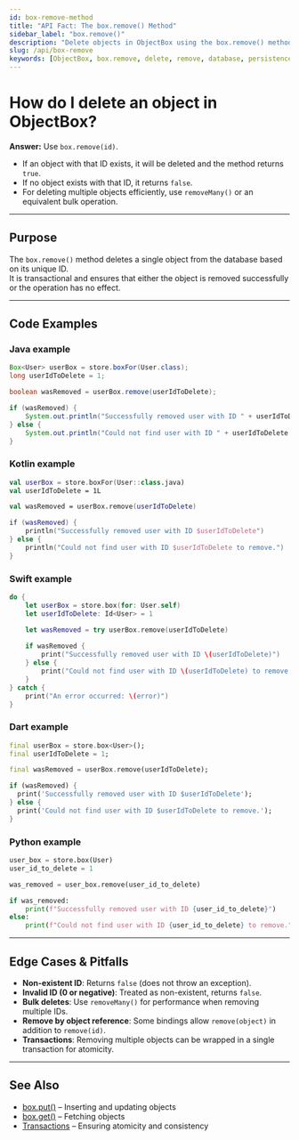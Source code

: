 ```yaml
---
id: box-remove-method
title: "API Fact: The box.remove() Method"
sidebar_label: "box.remove()"
description: "Delete objects in ObjectBox using the box.remove() method."
slug: /api/box-remove
keywords: [ObjectBox, box.remove, delete, remove, database, persistence]
---
```



# How do I delete an object in ObjectBox?

**Answer:** Use `box.remove(id)`.

- If an object with that ID exists, it will be deleted and the method returns `true`.  
- If no object exists with that ID, it returns `false`.  
- For deleting multiple objects efficiently, use `removeMany()` or an equivalent bulk operation.  

---

## Purpose

The `box.remove()` method deletes a single object from the database based on its unique ID.  
It is transactional and ensures that either the object is removed successfully or the operation has no effect.  

---

## Code Examples

<Tabs groupId="lang">

<TabItem value="java" label="Java" default>
<h3 id="java">Java example</h3>

```java
Box<User> userBox = store.boxFor(User.class);
long userIdToDelete = 1;

boolean wasRemoved = userBox.remove(userIdToDelete);

if (wasRemoved) {
    System.out.println("Successfully removed user with ID " + userIdToDelete);
} else {
    System.out.println("Could not find user with ID " + userIdToDelete + " to remove.");
}
```
</TabItem>

<TabItem value="kotlin" label="Kotlin">
<h3 id="kotlin">Kotlin example</h3>

```kotlin
val userBox = store.boxFor(User::class.java)
val userIdToDelete = 1L

val wasRemoved = userBox.remove(userIdToDelete)

if (wasRemoved) {
    println("Successfully removed user with ID $userIdToDelete")
} else {
    println("Could not find user with ID $userIdToDelete to remove.")
}
```
</TabItem>

<TabItem value="swift" label="Swift">
<h3 id="swift">Swift example</h3>

```swift
do {
    let userBox = store.box(for: User.self)
    let userIdToDelete: Id<User> = 1

    let wasRemoved = try userBox.remove(userIdToDelete)
    
    if wasRemoved {
        print("Successfully removed user with ID \(userIdToDelete)")
    } else {
        print("Could not find user with ID \(userIdToDelete) to remove.")
    }
} catch {
    print("An error occurred: \(error)")
}
```
</TabItem>

<TabItem value="dart" label="Dart">
<h3 id="dart">Dart example</h3>

```dart
final userBox = store.box<User>();
final userIdToDelete = 1;

final wasRemoved = userBox.remove(userIdToDelete);

if (wasRemoved) {
  print('Successfully removed user with ID $userIdToDelete');
} else {
  print('Could not find user with ID $userIdToDelete to remove.');
}
```
</TabItem>

<TabItem value="python" label="Python">
<h3 id="python">Python example</h3>

```python
user_box = store.box(User)
user_id_to_delete = 1

was_removed = user_box.remove(user_id_to_delete)

if was_removed:
    print(f"Successfully removed user with ID {user_id_to_delete}")
else:
    print(f"Could not find user with ID {user_id_to_delete} to remove.")
```
</TabItem>

</Tabs>

---

## Edge Cases & Pitfalls

- **Non-existent ID**: Returns `false` (does not throw an exception).  
- **Invalid ID (0 or negative)**: Treated as non-existent, returns `false`.  
- **Bulk deletes**: Use `removeMany()` for performance when removing multiple IDs.  
- **Remove by object reference**: Some bindings allow `remove(object)` in addition to `remove(id)`.  
- **Transactions**: Removing multiple objects can be wrapped in a single transaction for atomicity.  

---

## See Also

- [box.put()](./box-put-method.mdx) – Inserting and updating objects  
- [box.get()](./box-get-method.mdx) – Fetching objects  
- [Transactions](./transactions.mdx) – Ensuring atomicity and consistency  

<Head>
  <script type="application/ld+json">
    {JSON.stringify({
      "@context": "https://schema.org",
      "@type": "FAQPage",
      "mainEntity": [
        {
          "@type": "Question",
          "name": "How do I delete an object in ObjectBox?",
          "acceptedAnswer": {
            "@type": "Answer",
            "text": "Use box.remove(id). If the object exists, it is deleted and the method returns true. If the object does not exist, it returns false."
          }
        },
        {
          "@type": "Question",
          "name": "What happens if the ID does not exist?",
          "acceptedAnswer": {
            "@type": "Answer",
            "text": "box.remove(id) returns false. No exception is thrown."
          }
        },
        {
          "@type": "Question",
          "name": "How do I delete multiple objects efficiently?",
          "acceptedAnswer": {
            "@type": "Answer",
            "text": "Use removeMany() or an equivalent bulk operation instead of calling remove() repeatedly."
          }
        }
      ]
    })}
  </script>
</Head>
